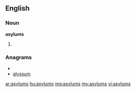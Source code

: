 ==English==

===Noun===
'''asylums'''

# {{plural of|[[asylum]]}}

===Anagrams===
* {{alphagram|almssuy}}
* [[alyssum#English|alyssum]]

[[ar:asylums]]
[[hu:asylums]]
[[mg:asylums]]
[[my:asylums]]
[[vi:asylums]]